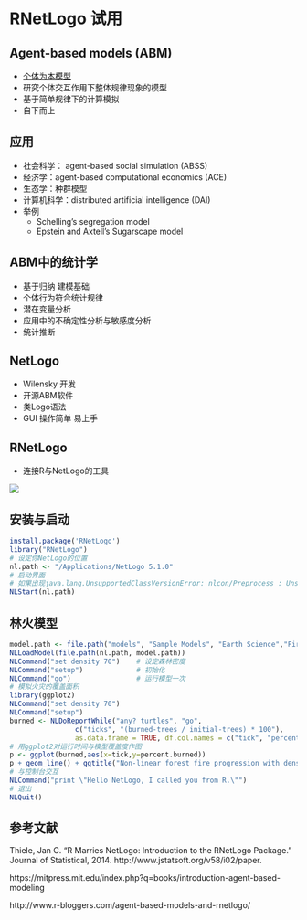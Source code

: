# RNetLogo 试用

## Agent-based models (ABM)

- [个体为本模型](https://zh.wikipedia.org/wiki/%E4%B8%AA%E4%BD%93%E4%B8%BA%E6%9C%AC%E6%A8%A1%E5%9E%8B)
- 研究个体交互作用下整体规律现象的模型
- 基于简单规律下的计算模拟
- 自下而上

## 应用

- 社会科学： agent-based social simulation (ABSS)
- 经济学：agent-based computational economics (ACE)
- 生态学：种群模型
- 计算机科学：distributed artificial intelligence (DAI)
- 举例
    - Schelling’s segregation model 
    - Epstein and Axtell's Sugarscape model 

## ABM中的统计学

- 基于归纳 建模基础
- 个体行为符合统计规律
- 潜在变量分析
- 应用中的不确定性分析与敏感度分析
- 统计推断

## NetLogo

- Wilensky 开发
- 开源ABM软件
- 类Logo语法
- GUI 操作简单 易上手

## RNetLogo

- 连接R与NetLogo的工具

![](pic/rnetlogo.png)

## 安装与启动

``` r
install.package('RNetLogo')
library("RNetLogo")
# 设定你NetLogo的位置
nl.path <- "/Applications/NetLogo 5.1.0"
# 启动界面 
# 如果出现java.lang.UnsupportedClassVersionError: nlcon/Preprocess : Unsupported major.minor version 51.0 建议试用JGR作为IDE rJava与RStudio目前有点不配合
NLStart(nl.path)
```

## 林火模型

``` r
model.path <- file.path("models", "Sample Models", "Earth Science","Fire.nlogo")
NLLoadModel(file.path(nl.path, model.path))
NLCommand("set density 70")    # 设定森林密度
NLCommand("setup")             # 初始化 
NLCommand("go")                # 运行模型一次
# 模拟火灾的覆盖面积
library(ggplot2)
NLCommand("set density 70")
NLCommand("setup")
burned <- NLDoReportWhile("any? turtles", "go",
                c("ticks", "(burned-trees / initial-trees) * 100"),
                as.data.frame = TRUE, df.col.names = c("tick", "percent.burned"))
# 用ggplot2对运行时间与模型覆盖度作图
p <- ggplot(burned,aes(x=tick,y=percent.burned))
p + geom_line() + ggtitle("Non-linear forest fire progression with density = 60")
# 与控制台交互
NLCommand("print \"Hello NetLogo, I called you from R.\"")
# 退出
NLQuit()
```

## 参考文献

Thiele, Jan C. “R Marries NetLogo: Introduction to the RNetLogo Package.” Journal of Statistical, 2014. http://www.jstatsoft.org/v58/i02/paper.

https://mitpress.mit.edu/index.php?q=books/introduction-agent-based-modeling

http://www.r-bloggers.com/agent-based-models-and-rnetlogo/
